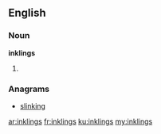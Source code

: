 {{also|Inklings}}
==English==

===Noun===
'''inklings'''

# {{plural of|inkling}}

===Anagrams===
* [[slinking#English|slinking]]

[[ar:inklings]]
[[fr:inklings]]
[[ku:inklings]]
[[my:inklings]]